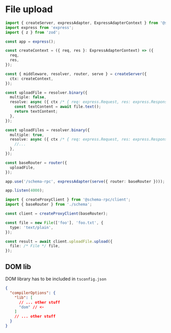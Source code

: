 # File upload

```ts filename="server.ts"
import { createServer, expressAdapter, ExpressAdapterContext } from '@schema-rpc/server';
import express from 'express';
import { z } from 'zod';

const app = express();

const createContext = ({ req, res }: ExpressAdapterContext) => ({
  req,
  res,
});

const { middleware, resolver, router, serve } = createServer({
  ctx: createContext,
});

const uploadFile = resolver.binary({
  multiple: false,
  resolve: async ({ ctx /* { req: express.Request, res: express.Response } */, input /* { file: File } */ }) => {
    const textContent = await file.text();
    return textContent;
  },
});

const uploadFiles = resolver.binary({
  multiple: true,
  resolve: async ({ ctx /* { req: express.Request, res: express.Response } */, input /* { file: FileList } */ }) => {
    //...
  },
});

const baseRouter = router({
  uploadFile,
});

app.use('/schema-rpc', expressAdapter(serve({ router: baseRouter })));

app.listen(4000);
```

```ts filename="client.ts"
import { createProxyClient } from '@schema-rpc/client';
import { baseRouter } from './schema';

const client = createProxyClient(baseRouter);

const file = new File(['foo'], 'foo.txt', {
  type: 'text/plain',
});

const result = await client.uploadFile.upload({
  file: /* File */ file,
});
```

## DOM lib

DOM library has to be included in `tsconfig.json`

```json filename="tsconfig.json"
{
  "compilerOptions": {
    "lib": [
      // ... other stuff
      "dom" // <-
    ]
    // ... other stuff
  }
}
```
